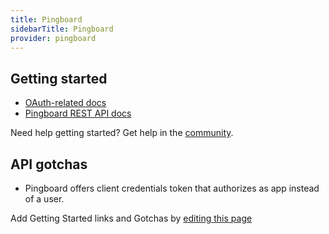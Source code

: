 ```yaml
---
title: Pingboard
sidebarTitle: Pingboard
provider: pingboard
---
```



<Overview />
<PreBuiltTooling provider={providers[pageMetadata.provider]} />


## Getting started

-   [OAuth-related docs](https://pingboard.docs.apiary.io/#reference/authentication/client-credentials-flow/client-credentials-flow)
-   [Pingboard REST API docs](https://pingboard.docs.apiary.io)

<Tip>Need help getting started? Get help in the [community](https://nango.dev/slack).</Tip>

## API gotchas

-   Pingboard offers client credentials token that authorizes as app instead of a user.

<Note>Add Getting Started links and Gotchas by [editing this page](https://github.com/nangohq/nango/tree/master/docs-v2/integrations/all/pingboard.mdx)</Note>
